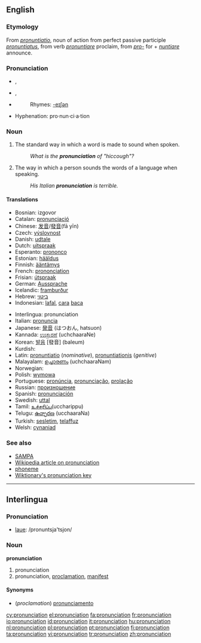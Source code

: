 {{wikipedia}}
==English==

===Etymology===
From {{L.}} ''[[pronuntiatio]]'', noun of action from perfect passive participle ''[[pronuntiatus]]'', from verb ''[[pronuntiare]]'' proclaim, from ''[[pro-]]'' for + ''[[nuntiare]]'' announce.

===Pronunciation===
*{{IPA|/pɹəˌnʌnsiˈeɪʃən/}}, {{SAMPA|/pr@%nVnsi"eIS@n/}}
*{{IPA|/pɹəˌnaʊnsiˈeɪʃən/}}, {{SAMPA|/pr@%naUnsi"eIS@n/}}
*{{audio|en-us-pronunciation.ogg|Audio (US)}}
*:Rhymes: [[Rhymes:English:-eɪʃǝn|-eɪʃǝn]]
*Hyphenation: pro&middot;nun&middot;ci&middot;a&middot;tion

===Noun===
{{en-noun|s|-}}

# {{countable}} The standard way in which a word is made to sound when spoken.
#:''What is the '''pronunciation''' of "hiccough"?''
# {{uncountable}} The way in which a person sounds the words of a language when speaking.
#:''His Italian '''pronunciation''' is terrible.''

====Translations====
{{trans-top|standard sound of a word}}
*Bosnian: izgovor {{m}}
*Catalan: [[pronunciació]] {{f}}
*Chinese: [[发音]]/[[發音]](fā yīn)
*Czech: [[výslovnost]] {{f}}
*Danish: [[udtale]]
*Dutch: [[uitspraak]] {{f}}
*Esperanto: [[prononco]]
*Estonian: [[hääldus]]
*Finnish: [[ääntämys]]
*French: [[prononciation]] {{f}}
*Frisian: [[útspraak]]
*German: [[Aussprache]] {{f}}
*Icelandic: [[framburður]] {{m}}
*Hebrew: [[ביטוי]]
*Indonesian: [[lafal]], [[cara]] [[baca]]
{{trans-mid}}
*Interlingua: pronunciation
*Italian: [[pronuncia]] {{f}}
*Japanese: [[発音]] (はつおん, hatsuon)
*Kannada: [[ಉಚ್ಚಾರಣೆ]] (uchchaaraNe)
*Korean: [[발음]] [發音] (baleum)
*Kurdish: {{KUchar|[[گۆ کردن]]}}
*Latin: [[pronuntiatio]] (''nominative''), [[pronuntiationis]] (''genitive'')
*Malayalam: [[ഉച്ചാരണം]] (uchchaaraNam)
*Norwegian: {{t|no|uttale}} {{m}}
*Polish: [[wymowa]] {{f}}
*Portuguese: [[pronúncia]], [[pronunciação]], [[prolação]]
*Russian: [[произношение]]
*Spanish: [[pronunciación]] {{f}}
*Swedish: [[uttal]]
*Tamil: [[உச்சரிப்பு]](uccharippu)
*Telugu: [[ఉచ్ఛారణ]] (ucchaaraNa)
*Turkish: [[sesletim]], [[telaffuz]]
*Welsh: [[cynaniad]]
{{trans-bottom}}

===See also===
*[[SAMPA]]
*[[w:pronunciation|Wikipedia article on pronunciation]]
*[[phoneme]]
*[[Wiktionary:Pronunciation key|Wiktionary's pronunciation key]]

----

==Interlingua==

===Pronunciation===
*[[laue]]: /pronuntsja'tsjon/

===Noun===
'''pronunciation'''

# pronunciation
# pronunciation, [[proclamation]], [[manifest]]

====Synonyms====
*(''proclamation'') [[pronunciamento]]

[[cy:pronunciation]]
[[el:pronunciation]]
[[fa:pronunciation]]
[[fr:pronunciation]]
[[io:pronunciation]]
[[id:pronunciation]]
[[it:pronunciation]]
[[hu:pronunciation]]
[[nl:pronunciation]]
[[pl:pronunciation]]
[[pt:pronunciation]]
[[fi:pronunciation]]
[[ta:pronunciation]]
[[vi:pronunciation]]
[[tr:pronunciation]]
[[zh:pronunciation]]